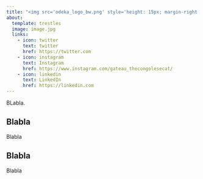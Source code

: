 ```yaml
---
title: "<img src='odeka_logo_bw.png' style='height: 15px; margin-right: 12px;'>Contacts<img src='odeka_logo_bw.png' style='height: 15px; margin-left: 12px;'>"
about:
  template: trestles
  image: image.jpg
  links:
    - icon: twitter
      text: twitter
      href: https://twitter.com
    - icon: instagram
      text: Instagram
      href: https://www.instagram.com/gateau_thecongolesecat/
    - icon: linkedin
      text: LinkedIn
      href: https://linkedin.com
---
```


BLabla.

## Blabla

Blabla

## Blabla

Blabla